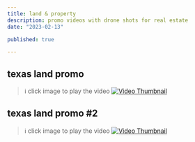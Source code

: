 ```yaml
---
title: land & property
description: promo videos with drone shots for real estate
date: "2023-02-13"

published: true

---
```

## texas land promo


> ℹ️ click image to play the video
[![Video Thumbnail](/mossyland.jpg)](/mossyland.mp4)


## texas land promo #2

> ℹ️ click image to play the video
[![Video Thumbnail](/texas2.jpg)](/texas2.mp4)
